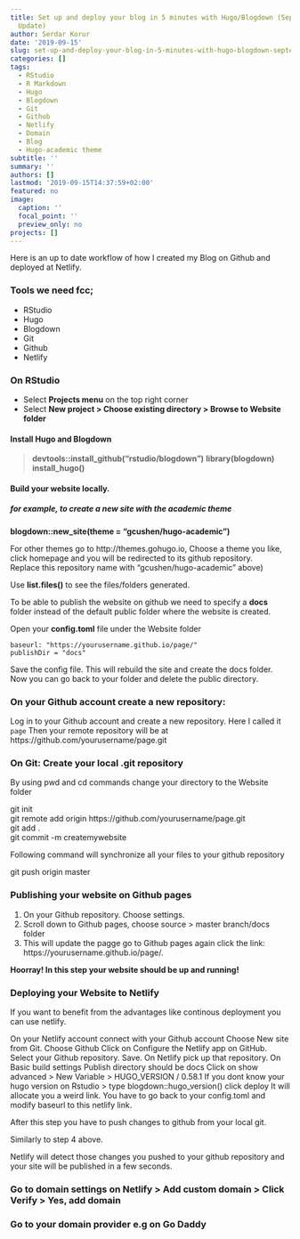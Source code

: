 ```yaml
---
title: Set up and deploy your blog in 5 minutes with Hugo/Blogdown (September 2019
  Update)
author: Serdar Korur
date: '2019-09-15'
slug: set-up-and-deploy-your-blog-in-5-minutes-with-hugo-blogdown-september-2019-update
categories: []
tags:
  - RStudio
  - R Markdown
  - Hugo
  - Blogdown
  - Git
  - Github
  - Netlify
  - Domain
  - Blog
  - Hugo-academic theme
subtitle: ''
summary: ''
authors: []
lastmod: '2019-09-15T14:37:59+02:00'
featured: no
image:
  caption: ''
  focal_point: ''
  preview_only: no
projects: []
---
```


Here is an up to date workflow of how I created my Blog on Github and deployed at Netlify.

### Tools we need  fcc;  

* RStudio
* Hugo
* Blogdown
* Git
* Github
* Netlify
  
### On RStudio
  
* Select **Projects menu** on the top right corner 
* Select **New project > Choose existing directory > Browse to Website folder**
  
  
#### Install Hugo and Blogdown
 
>**devtools::install_github("rstudio/blogdown")**
>**library(blogdown)**  
>**install_hugo()**  
    
  
#### Build your website locally. 
  
##### for example, to create a new site with the academic theme  
  
**blogdown::new_site(theme = "gcushen/hugo-academic")**     
 
For other themes go to http://themes.gohugo.io,  Choose a theme you like, click homepage and you will be redirected to its github repository.    
Replace this repository name with "gcushen/hugo-academic" above)  
  
Use **list.files()** to see the files/folders generated.
  
To be able to publish the website on github we need to specify a **docs** folder instead of the default public folder where the website is created.
  
Open your **config.toml** file under the Website folder
  
```baseurl: "https://yourusername.github.io/page/"```  
```publishDir = "docs"```
  
Save the config file. This will rebuild the site and create the docs folder.
Now you can go back to your folder and delete the public directory. 
  
  
### On your Github account create a new repository: 
  
  
Log in to your Github account and create a new repository.
Here I called it ````page````
Then your remote repository will be at https://github.com/yourusername/page.git
  
  
### On Git: Create your local .git repository
  
  
By using pwd and cd commands change your directory to the Website folder
  
    
git init  
git remote add origin https://github.com/yourusername/page.git  
git add .  
git commit -m createmywebsite  

Following command will synchronize all your files to your github repository  
  
git push origin master  
  
  
### Publishing your website on Github pages  
  
  
1. On your Github repository. Choose settings.   
2. Scroll down to Github pages, choose source > master branch/docs folder
3. This will update the pagge
   go to Github pages again click the link:    
   https://yourusername.github.io/page/.


**Hoorray! In this step your website should be up and running!**


### Deploying your Website to Netlify


If you want to benefit from the advantages like continous deployment you can 
use netlify. 
 
On your Netlify account connect with your Github account
Choose New site from Git.
Choose Github
Click on Configure the Netlify app on GitHub.
Select your Github repository. Save.
On Netlify pick up that repository.
On Basic build settings Publish directory should be docs
Click on show advanced > New Variable > HUGO_VERSION / 0.58.1
If you dont know your hugo version on Rstudio > type  blogdown::hugo_version()
click deploy
It will allocate you a weird link. You have to go back to your config.toml and modify 
baseurl to this netlify link.

After this step you have to push changes to github from your local git.
 
Similarly to step 4 above.

Netlify will detect those changes you pushed to your github repository and your site 
will be published in a few seconds.

### Go to domain settings on Netlify > Add custom domain > Click Verify >  Yes, add domain 

### Go to your domain provider e.g on Go Daddy 
